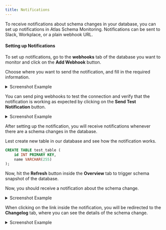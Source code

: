 ```yaml
---
title: Notifications
---
```


To receive notifications about schema changes in your database, you can set up notifications in Atlas Schema Monitoring.
Notifications can be sent to Slack, Workplace, or a plain webhook URL.


#### Setting up Notifications

To set up notifications, go to the **webhooks** tab of the database you want to monitor and click on the **Add Webhook** button.

Choose where you want to send the notification, and fill in the required information.

<details>
<summary>Screenshot Example</summary>

![](https://atlasgo.io/uploads/cloud/monitoring/webhook-create.png)
</details>


You can send ping webhooks to test the connection and verify that the notification is working as expected by clicking on the **Send Test Notification** button.

<details>
<summary>Screenshot Example</summary>

![](https://atlasgo.io/uploads/cloud/monitoring/send-ping.png)
</details>


After setting up the notification, you will receive notifications whenever there are a schema changes in the database.

Lest create new table in our database and see how the notification works.

```sql
CREATE TABLE test_table (
    id INT PRIMARY KEY,
    name VARCHAR(255)
);
```

Now, hit the **Refresh** button inside the **Overview** tab to trigger schema snapshot of the database.

Now, you should receive a notification about the schema change.

<details>
<summary>Screenshot Example</summary>

![](https://atlasgo.io/uploads/cloud/monitoring/slack_delivery.png)
</details>

When clicking on the link inside the notification, you will be redirected to the **Changelog** tab, where you can see the details of the schema change.

<details>
<summary>Screenshot Example</summary>

![](https://atlasgo.io/uploads/cloud/monitoring/slack_link.png)
</details>
